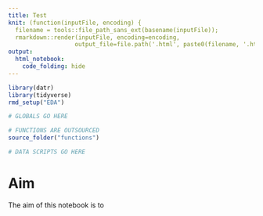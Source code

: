 ```yaml
---
title: Test
knit: (function(inputFile, encoding) {
  filename = tools::file_path_sans_ext(basename(inputFile));
  rmarkdown::render(inputFile, encoding=encoding,
                   output_file=file.path('.html', paste0(filename, '.html')))})
output:
  html_notebook:
    code_folding: hide
---
```


```r
library(datr)
library(tidyverse)
rmd_setup("EDA")
```

```r
# GLOBALS GO HERE
```

```r
# FUNCTIONS ARE OUTSOURCED
source_folder("functions")
```

```r
# DATA SCRIPTS GO HERE
```

# Aim
The aim of this notebook is to 

